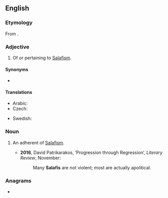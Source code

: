 ==English==
{{wikipedia}}

===Etymology===
From {{bor|en|ar|سَلَفِيّ}}.

===Adjective===
{{en-adj|-}}

# {{lb|en|Islam}} Of or pertaining to [[Salafism]].

====Synonyms====
* {{l|en|Wahhabi}}

====Translations====
{{trans-top|of or pertaining to Salafism}}
* Arabic: {{t|ar|سَلَفِيّ|m}}
* Czech: {{t|cs|salafistický}}
{{trans-mid}}
* Swedish: {{t|sv|salafistisk}}
{{trans-bottom}}

===Noun===
{{en-noun}}

# {{lb|en|Islam}} An adherent of [[Salafism]].
#*'''2016''', David Patrikarakos, ‘Progression through Regression’, ''Literary Review'', November:
#*:Many '''Salafis''' are not violent; most are actually apolitical.

===Anagrams===
* {{anagrams|en|a=aafils|Faisal}}